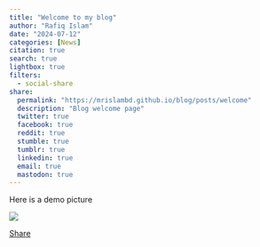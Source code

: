 ```yaml
---
title: "Welcome to my blog"
author: "Rafiq Islam"
date: "2024-07-12"
categories: [News]
citation: true
search: true
lightbox: true
filters:
  - social-share
share:
  permalink: "https://mrislambd.github.io/blog/posts/welcome"
  description: "Blog welcome page"
  twitter: true
  facebook: true
  reddit: true
  stumble: true
  tumblr: true
  linkedin: true
  email: true
  mastodon: true
---
```


<div id="fb-root"></div>
<script async defer crossorigin="anonymous" src="https://connect.facebook.net/en_US/sdk.js#xfbml=1&version=v20.0" nonce="Ke3klkvy"></script>


<div id="fb-root"></div>
<script async defer crossorigin="anonymous" src="https://connect.facebook.net/en_US/sdk.js#xfbml=1&version=v20.0" nonce="6JywAW9T"></script>

Here is a demo picture

![](/_assets/images/ada.png){.preview-class}


<div class="fb-comments" data-href="https://mrislambd.github.io/posts/welcome/" data-width="" data-numposts="5"></div>  


<div class="fb-share-button" data-href="https://mrislambd.github.io/posts/welcome/" data-layout="" data-size=""><a target="_blank" href="https://www.facebook.com/sharer/sharer.php?u=https%3A%2F%2Fmrislambd.github.io%2Fposts%2Fwelcome%2F&amp;src=sdkpreparse" class="fb-xfbml-parse-ignore">Share</a></div>  